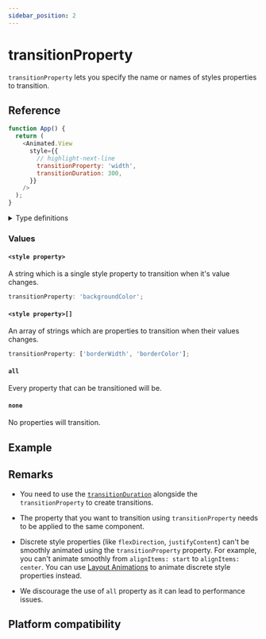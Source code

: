 ```yaml
---
sidebar_position: 2
---
```


# transitionProperty

`transitionProperty` lets you specify the name or names of styles properties to transition.


<InteractiveExample
  src={TransitionPropertyBasicSrc}
  component={TransitionPropertyBasic}
/>

## Reference

```javascript
function App() {
  return (
    <Animated.View
      style={{
        // highlight-next-line
        transitionProperty: 'width',
        transitionDuration: 300,
      }}
    />
  );
}
```

<details>
<summary>Type definitions</summary>

```typescript
import type { ImageStyle, TextStyle, ViewStyle } from 'react-native';

type PlainStyle = ViewStyle & TextStyle & ImageStyle;

type CSSTransitionProperty<S extends object = PlainStyle> =
  | 'all'
  | 'none'
  | keyof S
  | ('all' | keyof S)[];
```

</details>

### Values

#### `<style property>`

A string which is a single style property to transition when it's value changes.

```typescript
transitionProperty: 'backgroundColor';
```

#### `<style property>[]`

An array of strings which are properties to transition when their values changes.

```typescript
transitionProperty: ['borderWidth', 'borderColor'];
```

#### `all`

Every property that can be transitioned will be.

#### `none`

No properties will transition.

## Example


<InteractiveExample
  src={TransitionPropertySrc}
  component={TransitionProperty}
  label="Click rectangles to grow"
/>

## Remarks

- You need to use the [`transitionDuration`](/docs/next/css-transitions/transition-duration) alongside the `transitionProperty` to create transitions.

- The property that you want to transition using `transitionProperty` needs to be applied to the same component.

- Discrete style properties (like `flexDirection`, `justifyContent`) can't be smoothly animated using the `transitionProperty` property. For example, you can't animate smoothly from `alignItems: start` to `alignItems: center`. You can use [Layout Animations](/docs/next/layout-animations/layout-transitions) to animate discrete style properties instead.

- We discourage the use of `all` property as it can lead to performance issues.

## Platform compatibility

<PlatformCompatibility android ios web />
